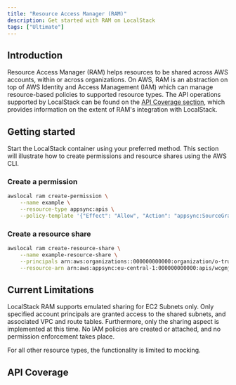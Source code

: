 ```yaml
---
title: "Resource Access Manager (RAM)"
description: Get started with RAM on LocalStack
tags: ["Ultimate"]
---
```



## Introduction

Resource Access Manager (RAM) helps resources to be shared across AWS accounts, within or across organizations.
On AWS, RAM is an abstraction on top of AWS Identity and Access Management (IAM) which can manage resource-based policies to supported resource types.
The API operations supported by LocalStack can be found on the [API Coverage section](#api-coverage), which provides information on the extent of RAM's integration with LocalStack.

## Getting started

Start the LocalStack container using your preferred method.
This section will illustrate how to create permissions and resource shares using the AWS CLI.

### Create a permission

```bash
awslocal ram create-permission \
    --name example \
    --resource-type appsync:apis \
    --policy-template '{"Effect": "Allow", "Action": "appsync:SourceGraphQL"}'
```

### Create a resource share

```bash
awslocal ram create-resource-share \
    --name example-resource-share \
    --principals arn:aws:organizations::000000000000:organization/o-truopwybwi \
    --resource-arn arn:aws:appsync:eu-central-1:000000000000:apis/wcgmjril5wuyvhmpildatuaat3
```

## Current Limitations

LocalStack RAM supports emulated sharing for EC2 Subnets only.
Only specified account principals are granted access to the shared subnets, and associated VPC and route tables.
Furthermore, only the sharing aspect is implemented at this time.
No IAM policies are created or attached, and no permission enforcement takes place.

For all other resource types, the functionality is limited to mocking.

## API Coverage

<FeatureCoverage service="ram" client:load />
